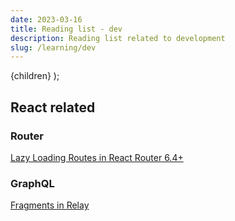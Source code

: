 ```yaml
---
date: 2023-03-16
title: Reading list - dev
description: Reading list related to development
slug: /learning/dev
---
```



  <PostLayout pageContext={pageContext}>{children}</PostLayout>
);

## React related

### Router

[Lazy Loading Routes in React Router 6.4+](https://remix.run/blog/lazy-loading-routes)

### GraphQL

[Fragments in Relay](https://relay.dev/docs/tutorial/fragments-1/)